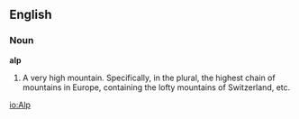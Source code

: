 ==English==

===Noun===

'''alp'''

#A very high mountain. Specifically, in the plural, the highest chain of mountains in Europe, containing the lofty mountains of Switzerland, etc.

[[io:Alp]]